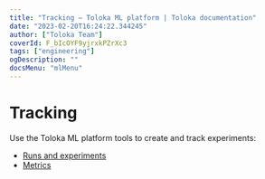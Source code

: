 ```yaml
---
title: "Tracking — Toloka ML platform | Toloka documentation"
date: "2023-02-20T16:24:22.344245"
author: ["Toloka Team"]
coverId: F_bIcOYF9yjrxkPZrXc3
tags: ["engineering"]
ogDescription: ""
docsMenu: "mlMenu"
---
```


# Tracking

Use the Toloka ML platform tools to create and track experiments:

* [Runs and experiments](/docs/toloka-ml/tracking/runs)
* [Metrics](/docs/toloka-ml/metrics)
